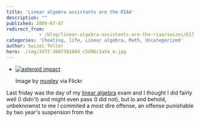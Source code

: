 ```yaml
---
title: 'Linear algebra assistants are the RIAA'
description: ""
published: 2009-07-07
redirect_from: 
            - /blog/linear-algebra-assistants-are-the-riaa/swizec/617
categories: 'Cheating, life, Linear algebra, Math, Uncategorized'
author: Swizec Teller
hero: ./img/3472-3697381804_c5d96c1a54_m.jpg
---
```

- [![asteroid impact](./img/3472-3697381804_c5d96c1a54_m.jpg "asteroid impact")](http://www.flickr.com/photos/91256982@N00/3697381804/)

  Image by [mugley](http://www.flickr.com/photos/91256982@N00/3697381804/) via Flickr

Last friday was the day of my [linear algebra](http://en.wikipedia.org/wiki/Linear_algebra "Linear algebra") exam and I thought I did fairly well (I didn't) and might even pass (I did not), but lo and behold, unbeknownst to me I commited a most dire offense, an offense punishable by two year's suspension from the
